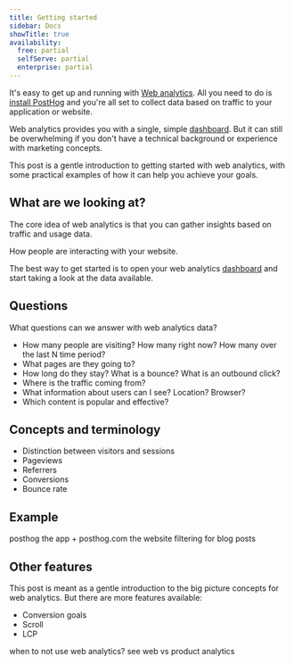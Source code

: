 ```yaml
---
title: Getting started
sidebar: Docs
showTitle: true
availability:
  free: partial
  selfServe: partial
  enterprise: partial
---
```


It's easy to get up and running with [Web analytics](/web-analytics). All you need to do is [install PostHog](/docs/getting-started/install) and you're all set to collect data based on traffic to your application or website.

Web analytics provides you with a single, simple [dashboard](https://app.posthog.com/web). But it can still be overwhelming if you don't have a technical background or experience with marketing concepts.

This post is a gentle introduction to getting started with web analytics, with some practical examples of how it can help you achieve your goals.

## What are we looking at?

The core idea of web analytics is that you can gather insights based on traffic and usage data.

How people are interacting with your website.

The best way to get started is to open your web analytics [dashboard](https://app.posthog.com/web) and start taking a look at the data available.

## Questions

What questions can we answer with web analytics data?

- How many people are visiting? How many right now? How many over the last N time period?
- What pages are they going to?
- How long do they stay? What is a bounce? What is an outbound click?
- Where is the traffic coming from?
- What information about users can I see? Location? Browser?
- Which content is popular and effective?

## Concepts and terminology

- Distinction between visitors and sessions
- Pageviews
- Referrers
- Conversions
- Bounce rate

## Example

posthog the app + posthog.com the website
filtering for blog posts

## Other features

This post is meant as a gentle introduction to the big picture concepts for web analytics. But there are more features available:

- Conversion goals
- Scroll
- LCP

when to not use web analytics? see web vs product analytics

